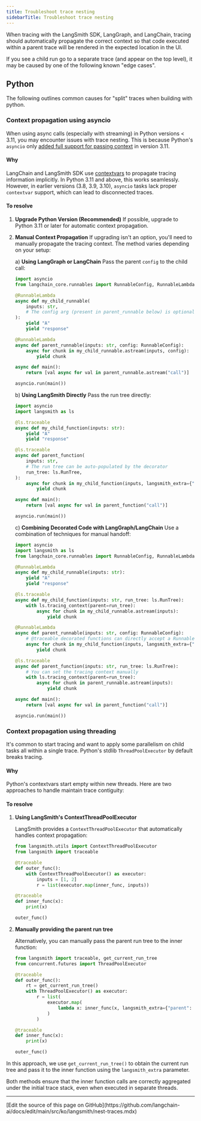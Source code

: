 ```yaml
---
title: Troubleshoot trace nesting
sidebarTitle: Troubleshoot trace nesting
---
```


When tracing with the LangSmith SDK, LangGraph, and LangChain, tracing should automatically propagate the correct context so that code executed within a parent trace will be rendered in the expected location in the UI.

If you see a child run go to a separate trace (and appear on the top level), it may be caused by one of the following known "edge cases".

## Python

The following outlines common causes for "split" traces when building with python.

### Context propagation using asyncio

When using async calls (especially with streaming) in Python versions < 3.11, you may encounter issues with trace nesting. This is because Python's `asyncio` only [added full support for passing context](https://docs.python.org/3/library/asyncio-task.html#asyncio.create_task) in version 3.11.

#### Why

LangChain and LangSmith SDK use [contextvars](https://docs.python.org/3/library/contextvars.html) to propagate tracing information implicitly. In Python 3.11 and above, this works seamlessly. However, in earlier versions (3.8, 3.9, 3.10), `asyncio` tasks lack proper `contextvar` support, which can lead to disconnected traces.

#### To resolve

1. **Upgrade Python Version (Recommended)** If possible, upgrade to Python 3.11 or later for automatic context propagation.

2. **Manual Context Propagation** If upgrading isn't an option, you'll need to manually propagate the tracing context. The method varies depending on your setup:

   a) **Using LangGraph or LangChain** Pass the parent `config` to the child call:

   ```python
   import asyncio
   from langchain_core.runnables import RunnableConfig, RunnableLambda

   @RunnableLambda
   async def my_child_runnable(
       inputs: str,
       # The config arg (present in parent_runnable below) is optional
   ):
       yield "A"
       yield "response"

   @RunnableLambda
   async def parent_runnable(inputs: str, config: RunnableConfig):
       async for chunk in my_child_runnable.astream(inputs, config):
           yield chunk

   async def main():
       return [val async for val in parent_runnable.astream("call")]

   asyncio.run(main())
   ```

   b) **Using LangSmith Directly** Pass the run tree directly:

   ```python
   import asyncio
   import langsmith as ls

   @ls.traceable
   async def my_child_function(inputs: str):
       yield "A"
       yield "response"

   @ls.traceable
   async def parent_function(
       inputs: str,
       # The run tree can be auto-populated by the decorator
       run_tree: ls.RunTree,
   ):
       async for chunk in my_child_function(inputs, langsmith_extra={"parent": run_tree}):
           yield chunk

   async def main():
       return [val async for val in parent_function("call")]

   asyncio.run(main())
   ```

   c) **Combining Decorated Code with LangGraph/LangChain** Use a combination of techniques for manual handoff:

   ```python
   import asyncio
   import langsmith as ls
   from langchain_core.runnables import RunnableConfig, RunnableLambda

   @RunnableLambda
   async def my_child_runnable(inputs: str):
       yield "A"
       yield "response"

   @ls.traceable
   async def my_child_function(inputs: str, run_tree: ls.RunTree):
       with ls.tracing_context(parent=run_tree):
           async for chunk in my_child_runnable.astream(inputs):
               yield chunk

   @RunnableLambda
   async def parent_runnable(inputs: str, config: RunnableConfig):
       # @traceable decorated functions can directly accept a RunnableConfig when passed in via "config"
       async for chunk in my_child_function(inputs, langsmith_extra={"config": config}):
           yield chunk

   @ls.traceable
   async def parent_function(inputs: str, run_tree: ls.RunTree):
       # You can set the tracing context manually
       with ls.tracing_context(parent=run_tree):
           async for chunk in parent_runnable.astream(inputs):
               yield chunk

   async def main():
       return [val async for val in parent_function("call")]

   asyncio.run(main())
   ```

### Context propagation using threading

It's common to start tracing and want to apply some parallelism on child tasks all within a single trace. Python's stdlib `ThreadPoolExecutor` by default breaks tracing.

#### Why

Python's contextvars start empty within new threads. Here are two approaches to handle maintain trace contiguity:

#### To resolve

1. **Using LangSmith's ContextThreadPoolExecutor**

   LangSmith provides a `ContextThreadPoolExecutor` that automatically handles context propagation:

   ```python
   from langsmith.utils import ContextThreadPoolExecutor
   from langsmith import traceable

   @traceable
   def outer_func():
       with ContextThreadPoolExecutor() as executor:
           inputs = [1, 2]
           r = list(executor.map(inner_func, inputs))

   @traceable
   def inner_func(x):
       print(x)

   outer_func()
   ```

2. **Manually providing the parent run tree**

   Alternatively, you can manually pass the parent run tree to the inner function:

   ```python
   from langsmith import traceable, get_current_run_tree
   from concurrent.futures import ThreadPoolExecutor

   @traceable
   def outer_func():
       rt = get_current_run_tree()
       with ThreadPoolExecutor() as executor:
           r = list(
               executor.map(
                   lambda x: inner_func(x, langsmith_extra={"parent": rt}), [1, 2]
               )
           )

   @traceable
   def inner_func(x):
       print(x)

   outer_func()
   ```

In this approach, we use `get_current_run_tree()` to obtain the current run tree and pass it to the inner function using the `langsmith_extra` parameter.

Both methods ensure that the inner function calls are correctly aggregated under the initial trace stack, even when executed in separate threads.

---

<Callout icon="pen-to-square" iconType="regular">
  [Edit the source of this page on GitHub](https://github.com/langchain-ai/docs/edit/main/src/ko/langsmith/nest-traces.mdx)
</Callout>
